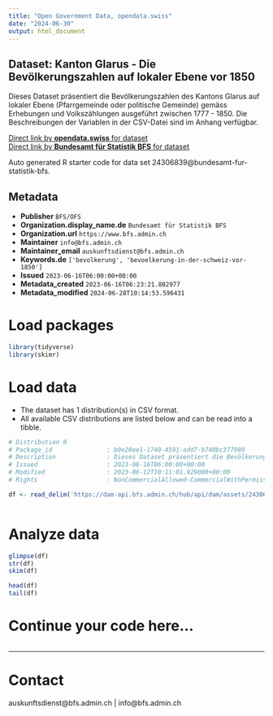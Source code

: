 ```yaml
---
title: "Open Government Data, opendata.swiss"
date: "2024-06-30"
output: html_document
---
```


## Dataset: Kanton Glarus - Die Bevölkerungszahlen auf lokaler Ebene vor 1850

Dieses Dataset präsentiert die Bevölkerungszahlen des Kantons Glarus auf lokaler Ebene (Pfarrgemeinde oder politische Gemeinde) gemäss Erhebungen und Volkszählungen ausgeführt zwischen 1777 - 1850. Die Beschreibungen der Variablen in der CSV-Datei sind im Anhang verfügbar.

[Direct link by **opendata.swiss** for dataset](https://opendata.swiss/de/dataset/kanton-glarus-die-bevolkerungszahlen-auf-lokaler-ebene-vor-1850)<br>
[Direct link by **Bundesamt für Statistik BFS** for dataset](https://www.bfs.admin.ch/asset/de/ts-x-01-2223-GL)

Auto generated R starter code for data set 24306839@bundesamt-fur-statistik-bfs.

## Metadata

- **Publisher** `BFS/OFS`
- **Organization.display_name.de** `Bundesamt für Statistik BFS`
- **Organization.url** `https://www.bfs.admin.ch`
- **Maintainer** `info@bfs.admin.ch`
- **Maintainer_email** `auskunftsdienst@bfs.admin.ch`
- **Keywords.de** `['bevolkerung', 'bevoelkerung-in-der-schweiz-vor-1850']`
- **Issued** `2023-06-16T06:00:00+00:00`
- **Metadata_created** `2023-06-16T06:23:21.802977`
- **Metadata_modified** `2024-06-28T10:14:53.596431`


# Load packages

```r

library(tidyverse)
library(skimr)

```

# Load data

-   The dataset has 1 distribution(s) in CSV format.
-   All available CSV distributions are listed below and can be read into a tibble.

```r

# Distribution 0
# Package_id               : b0e28ee1-1740-4591-add7-b740bc377989
# Description              : Dieses Dataset präsentiert die Bevölkerungszahlen des Kantons Glarus auf lokaler Ebene (Pfarrgemeinde oder politische Gemeinde) gemäss Erhebungen und Volkszählungen ausgeführt zwischen 1777 - 1850. Die Beschreibungen der Variablen in der CSV-Datei sind im Anhang verfügbar.
# Issued                   : 2023-06-16T06:00:00+00:00
# Modified                 : 2023-06-12T10:11:01.929000+00:00
# Rights                   : NonCommercialAllowed-CommercialWithPermission-ReferenceRequired

df <- read_delim('https://dam-api.bfs.admin.ch/hub/api/dam/assets/24306851/master')



```

# Analyze data

```r

glimpse(df)
str(df)
skim(df)

head(df)
tail(df)

```

# Continue your code here...

```r

```

------------------------------------------------------------------------

# Contact

auskunftsdienst@bfs.admin.ch | info@bfs.admin.ch
